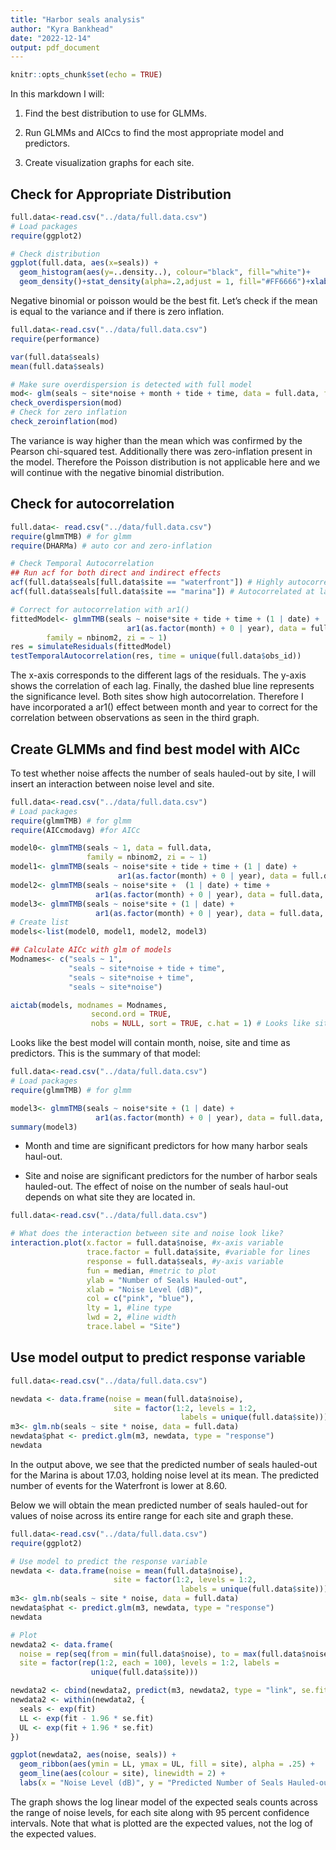 ```yaml
---
title: "Harbor seals analysis"
author: "Kyra Bankhead"
date: "2022-12-14"
output: pdf_document
---
```


```r
knitr::opts_chunk$set(echo = TRUE)
```

In this markdown I will:

1. Find the best distribution to use for GLMMs.

2. Run GLMMs and AICcs to find the most appropriate model and predictors.

3. Create visualization graphs for each site.

## Check for Appropriate Distribution

```r
full.data<-read.csv("../data/full.data.csv")
# Load packages
require(ggplot2)

# Check distribution
ggplot(full.data, aes(x=seals)) + 
  geom_histogram(aes(y=..density..), colour="black", fill="white")+
  geom_density()+stat_density(alpha=.2,adjust = 1, fill="#FF6666")+xlab("Number of Seals Hauled-out")+ylab("Density")+theme(panel.background = element_blank())

```

Negative binomial or poisson would be the best fit. Let's check if the mean is equal to the variance and if there is zero inflation.

```r
full.data<-read.csv("../data/full.data.csv")
require(performance)

var(full.data$seals)
mean(full.data$seals)

# Make sure overdispersion is detected with full model
mod<- glm(seals ~ site*noise + month + tide + time, data = full.data, family = "poisson")
check_overdispersion(mod) 
# Check for zero inflation
check_zeroinflation(mod)
```

The variance is way higher than the mean which was confirmed by the Pearson chi-squared test. Additionally there was zero-inflation present in the model. Therefore the Poisson distribution is not applicable here and we will continue with the negative binomial distribution.

## Check for autocorrelation

```r
full.data<- read.csv("../data/full.data.csv")
require(glmmTMB) # for glmm
require(DHARMa) # auto cor and zero-inflation

# Check Temporal Autocorrelation
## Run acf for both direct and indirect effects
acf(full.data$seals[full.data$site == "waterfront"]) # Highly autocorrelated at lag of 1
acf(full.data$seals[full.data$site == "marina"]) # Autocorrelated at lag of 6

# Correct for autocorrelation with ar1()
fittedModel<- glmmTMB(seals ~ noise*site + tide + time + (1 | date) +
                          ar1(as.factor(month) + 0 | year), data = full.data, 
        family = nbinom2, zi = ~ 1)
res = simulateResiduals(fittedModel)
testTemporalAutocorrelation(res, time = unique(full.data$obs_id))

```

The x-axis corresponds to the different lags of the residuals. The y-axis shows the correlation of each lag. Finally, the dashed blue line represents the significance level. Both sites show high autocorrelation. Therefore I have incorporated a ar1() effect between month and year to correct for the correlation between observations as seen in the third graph. 

## Create GLMMs and find best model with AICc

To test whether noise affects the number of seals hauled-out by site, I will insert an interaction between noise level and site.

```r
full.data<-read.csv("../data/full.data.csv")
# Load packages
require(glmmTMB) # for glmm
require(AICcmodavg) #for AICc

model0<- glmmTMB(seals ~ 1, data = full.data, 
                 family = nbinom2, zi = ~ 1)
model1<- glmmTMB(seals ~ noise*site + tide + time + (1 | date) +
                        ar1(as.factor(month) + 0 | year), data = full.data, family = nbinom2, zi = ~ 1)
model2<- glmmTMB(seals ~ noise*site +  (1 | date) + time +
                   ar1(as.factor(month) + 0 | year), data = full.data, family = nbinom2, zi = ~ 1)
model3<- glmmTMB(seals ~ noise*site + (1 | date) + 
                   ar1(as.factor(month) + 0 | year), data = full.data, family = nbinom2, zi = ~ 1)
# Create list
models<-list(model0, model1, model2, model3)

## Calculate AICc with glm of models
Modnames<- c("seals ~ 1",
             "seals ~ site*noise + tide + time",
             "seals ~ site*noise + time",
             "seals ~ site*noise")

aictab(models, modnames = Modnames,
                  second.ord = TRUE, 
                  nobs = NULL, sort = TRUE, c.hat = 1) # Looks like site*noise + month + time are the best predictors


```

Looks like the best model will contain month, noise, site and time as predictors. This is the summary of that model:

```r
full.data<-read.csv("../data/full.data.csv")
# Load packages
require(glmmTMB) # for glmm

model3<- glmmTMB(seals ~ noise*site + (1 | date) + 
                   ar1(as.factor(month) + 0 | year), data = full.data, family = nbinom2, zi = ~ 1)
summary(model3) 
```

* Month and time are significant predictors for how many harbor seals haul-out.

* Site and noise are significant predictors for the number of harbor seals hauled-out. The effect of noise on the number of seals haul-out depends on what site they are located in.

```r
full.data<-read.csv("../data/full.data.csv")

# What does the interaction between site and noise look like?
interaction.plot(x.factor = full.data$noise, #x-axis variable
                 trace.factor = full.data$site, #variable for lines
                 response = full.data$seals, #y-axis variable
                 fun = median, #metric to plot
                 ylab = "Number of Seals Hauled-out",
                 xlab = "Noise Level (dB)",
                 col = c("pink", "blue"),
                 lty = 1, #line type
                 lwd = 2, #line width
                 trace.label = "Site")
```

## Use model output to predict response variable

```r
full.data<-read.csv("../data/full.data.csv")

newdata <- data.frame(noise = mean(full.data$noise), 
                       site = factor(1:2, levels = 1:2, 
                                      labels = unique(full.data$site)))
m3<- glm.nb(seals ~ site * noise, data = full.data)
newdata$phat <- predict.glm(m3, newdata, type = "response")
newdata
```

In the output above, we see that the predicted number of seals hauled-out for the Marina is about 17.03, holding noise level at its mean. The predicted number of events for the Waterfront is lower at 8.60.

Below we will obtain the mean predicted number of seals hauled-out for values of noise across its entire range for each site and graph these.

```r
full.data<-read.csv("../data/full.data.csv")
require(ggplot2)

# Use model to predict the response variable 
newdata <- data.frame(noise = mean(full.data$noise), 
                       site = factor(1:2, levels = 1:2, 
                                      labels = unique(full.data$site)))
m3<- glm.nb(seals ~ site * noise, data = full.data)
newdata$phat <- predict.glm(m3, newdata, type = "response")
newdata

# Plot 
newdata2 <- data.frame(
  noise = rep(seq(from = min(full.data$noise), to = max(full.data$noise), length.out = 100), 2),
  site = factor(rep(1:2, each = 100), levels = 1:2, labels =
                  unique(full.data$site)))

newdata2 <- cbind(newdata2, predict(m3, newdata2, type = "link", se.fit=TRUE))
newdata2 <- within(newdata2, {
  seals <- exp(fit)
  LL <- exp(fit - 1.96 * se.fit)
  UL <- exp(fit + 1.96 * se.fit)
})

ggplot(newdata2, aes(noise, seals)) +
  geom_ribbon(aes(ymin = LL, ymax = UL, fill = site), alpha = .25) +
  geom_line(aes(colour = site), linewidth = 2) +
  labs(x = "Noise Level (dB)", y = "Predicted Number of Seals Hauled-out")

```

The graph shows the log linear model of the expected seals counts across the range of noise levels, for each site along with 95 percent confidence intervals. Note that what is plotted are the expected values, not the log of the expected values.
